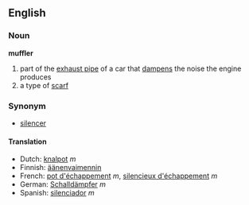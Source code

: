 ==English==

===Noun===
'''muffler'''
# part of the [[exhaust pipe]] of a car that [[dampen]]s the noise the engine produces
# a type of [[scarf]]

===Synonym===
*[[silencer]]

====Translation====
*Dutch: [[knalpot]] ''m''
*Finnish: [[äänenvaimennin]]
*French: [[pot d'échappement]] ''m'', [[silencieux d'échappement]] ''m''
*German: [[Schalldämpfer]] ''m''
*Spanish: [[silenciador]] ''m''